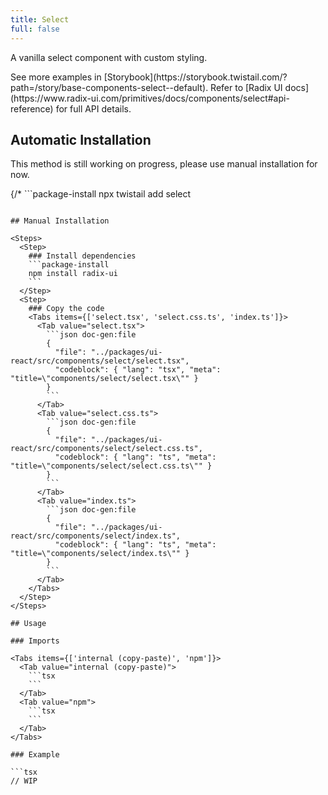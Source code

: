 ```yaml
---
title: Select
full: false
---
```


A vanilla select component with custom styling.

<Callout type='info'>
  See more examples in [Storybook](https://storybook.twistail.com/?path=/story/base-components-select--default).
  Refer to [Radix UI docs](https://www.radix-ui.com/primitives/docs/components/select#api-reference) for full API details.
</Callout>

## Automatic Installation

<Callout type='warn'>
  This method is still working on progress, please use manual installation for now.
</Callout>

{/* ```package-install
npx twistail add select
``` */}

## Manual Installation

<Steps>
  <Step>
    ### Install dependencies
    ```package-install
    npm install radix-ui
    ```
  </Step>
  <Step>
    ### Copy the code
    <Tabs items={['select.tsx', 'select.css.ts', 'index.ts']}>
      <Tab value="select.tsx">
        ```json doc-gen:file
        {
          "file": "../packages/ui-react/src/components/select/select.tsx",
          "codeblock": { "lang": "tsx", "meta": "title=\"components/select/select.tsx\"" }
        }
        ```
      </Tab>
      <Tab value="select.css.ts">
        ```json doc-gen:file
        {
          "file": "../packages/ui-react/src/components/select/select.css.ts",
          "codeblock": { "lang": "ts", "meta": "title=\"components/select/select.css.ts\"" }
        }
        ```
      </Tab>
      <Tab value="index.ts">
        ```json doc-gen:file
        {
          "file": "../packages/ui-react/src/components/select/index.ts",
          "codeblock": { "lang": "ts", "meta": "title=\"components/select/index.ts\"" }
        }
        ```
      </Tab>
    </Tabs>
  </Step>
</Steps>

## Usage

### Imports

<Tabs items={['internal (copy-paste)', 'npm']}>
  <Tab value="internal (copy-paste)">
    ```tsx
    ```
  </Tab>
  <Tab value="npm">
    ```tsx
    ```
  </Tab>
</Tabs>

### Example

```tsx
// WIP
```
